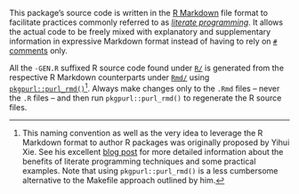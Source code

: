 This package's source code is written in the [R Markdown](https://rmarkdown.rstudio.com/) file format to facilitate practices commonly referred to as [*literate
programming*](https://en.wikipedia.org/wiki/Literate_programming). It allows the actual code to be freely mixed with explanatory and supplementary information
in expressive Markdown format instead of having to rely on [`#` comments](https://cran.r-project.org/doc/manuals/r-release/R-lang.html#Comments) only.

All the `-GEN.R` suffixed R source code found under [`R/`](R/) is generated from the respective R Markdown counterparts under [`Rmd/`](Rmd/) using
[`pkgpurl::purl_rmd()`](https://gitlab.com/salim_b/r/pkgs/pkgpurl/)[^1]. Always make changes only to the `.Rmd` files -- never the `.R` files -- and then run
`pkgpurl::purl_rmd()` to regenerate the R source files.

[^1]: This naming convention as well as the very idea to leverage the R Markdown format to author R packages was originally proposed by Yihui Xie. See his
    excellent [blog post](https://yihui.name/rlp/) for more detailed information about the benefits of literate programming techniques and some practical
    examples. Note that using `pkgpurl::purl_rmd()` is a less cumbersome alternative to the Makefile approach outlined by him.

